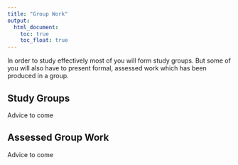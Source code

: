 ```yaml
---
title: "Group Work"
output:
  html_document:
    toc: true
    toc_float: true
---
```


In order to study effectively most of you will form study groups. But some of you will also have to present formal, assessed work which has been produced in a group. 

## Study Groups

Advice to come

## Assessed Group Work

Advice to come

